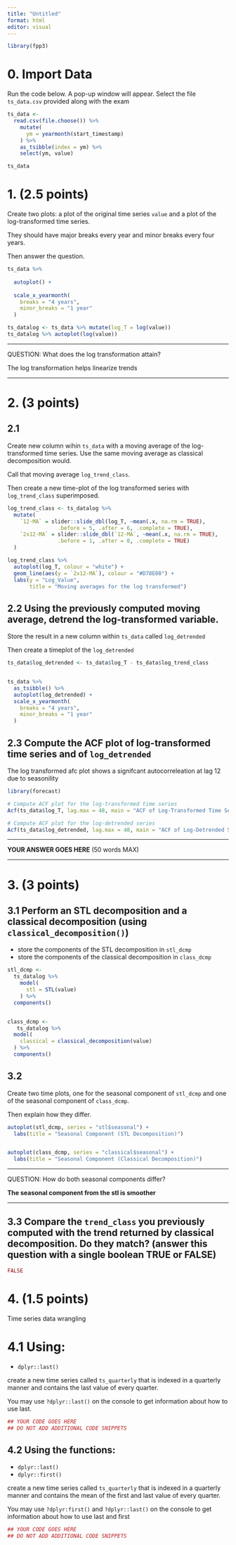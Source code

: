 ---
title: "Untitled"
format: html
editor: visual
---

```{r}
library(fpp3)
```

# 0. Import Data

Run the code below. A pop-up window will appear. Select the file `ts_data.csv` provided along with the exam

```{r}
ts_data <- 
  read.csv(file.choose()) %>% 
    mutate(
      ym = yearmonth(start_timestamp)
    ) %>% 
    as_tsibble(index = ym) %>% 
    select(ym, value)

ts_data
```

# 1. (2.5 points)

Create two plots: a plot of the original time series `value` and a plot of the log-transformed time series.

They should have major breaks every year and minor breaks every four years.

Then answer the question.

```{r}
ts_data %>% 
  
  autoplot() +
  
  scale_x_yearmonth(
    breaks = "4 years",
    minor_breaks = "1 year"
  )

ts_datalog <- ts_data %>% mutate(log_T = log(value))
ts_datalog %>% autoplot(log(value))
```

------------------------------------------------------------------------

QUESTION: What does the log transformation attain?

The log transformation helps linearize trends

------------------------------------------------------------------------

# 2. (3 points)

## 2.1

Create new column wihin `ts_data` with a moving average of the log-transformed time series. Use the same moving average as classical decomposition would.

Call that moving average `log_trend_class`.

Then create a new time-plot of the log transformed series with `log_trend_class` superimposed.

```{r}
log_trend_class <- ts_datalog %>%
  mutate(
    `12-MA` = slider::slide_dbl(log_T, ~mean(.x, na.rm = TRUE),
                .before = 5, .after = 6, .complete = TRUE),
    `2x12-MA` = slider::slide_dbl(`12-MA`, ~mean(.x, na.rm = TRUE),
                .before = 1, .after = 0, .complete = TRUE)
  )

log_trend_class %>%
  autoplot(log_T, colour = "white") +
  geom_line(aes(y = `2x12-MA`), colour = "#D78E00") +
  labs(y = "Log_Value",
       title = "Moving averages for the log transformed")
```

## 2.2 Using the previously computed moving average, detrend the log-transformed variable.

Store the result in a new column within `ts_data` called `log_detrended`

Then create a timeplot of the `log_detrended`

```{r}

ts_data$log_detrended <- ts_data$log_T - ts_data$log_trend_class


ts_data %>%
  as_tsibble() %>%
  autoplot(log_detrended) +
  scale_x_yearmonth(
    breaks = "4 years",
    minor_breaks = "1 year"
  )

```

## 2.3 Compute the ACF plot of log-transformed time series and of `log_detrended`

The log transformed afc plot shows a signifcant autocorreleation at lag 12 due to seasonility

```{r}
library(forecast)

# Compute ACF plot for the log-transformed time series
Acf(ts_data$log_T, lag.max = 48, main = "ACF of Log-Transformed Time Series")

# Compute ACF plot for the log-detrended series
Acf(ts_data$log_detrended, lag.max = 48, main = "ACF of Log-Detrended Series")

```

------------------------------------------------------------------------

**YOUR ANSWER GOES HERE** (50 words MAX)

------------------------------------------------------------------------

# 3. (3 points)

## 3.1 Perform an STL decomposition and a classical decomposition (using `classical_decomposition()`)

-   store the components of the STL decomposition in `stl_dcmp`
-   store the components of the classical decomposition in `class_dcmp`

```{r}
stl_dcmp <- 
  ts_datalog %>% 
    model(
      stl = STL(value)
    ) %>% 
  components()


class_dcmp <- 
   ts_datalog %>% 
  model(
    classical = classical_decomposition(value)
  ) %>% 
  components()
```

## 3.2

Create two time plots, one for the seasonal component of `stl_dcmp` and one of the seasonal component of `class_dcmp`.

Then explain how they differ.

```{r}

autoplot(stl_dcmp, series = "stl$seasonal") +
  labs(title = "Seasonal Component (STL Decomposition)")


autoplot(class_dcmp, series = "classical$seasonal") +
  labs(title = "Seasonal Component (Classical Decomposition)")

```

------------------------------------------------------------------------

QUESTION: How do both seasonal components differ?

**The seasonal component from the stl is smoother**

------------------------------------------------------------------------

## 3.3 Compare the `trend_class` you previously computed with the trend returned by classical decomposition. Do they match? (answer this question with a single boolean TRUE or FALSE)

```{r}
FALSE
```

# 4. (1.5 points)

Time series data wrangling

# 4.1 Using:

-   `dplyr::last()`

create a new time series called `ts_quarterly` that is indexed in a quarterly manner and contains the last value of every quarter.

You may use `?dplyr::last()` on the console to get information about how to use last.

```{r}
## YOUR CODE GOES HERE
## DO NOT ADD ADDITIONAL CODE SNIPPETS
```

## 4.2 Using the functions:

-   `dplyr::last()`
-   `dplyr::first()`

create a new time series called `ts_quarterly` that is indexed in a quarterly manner and contains the mean of the first and last value of every quarter.

You may use `?dplyr:first()` and `?dplyr::last()` on the console to get information about how to use last and first

```{r}
## YOUR CODE GOES HERE
## DO NOT ADD ADDITIONAL CODE SNIPPETS
```
